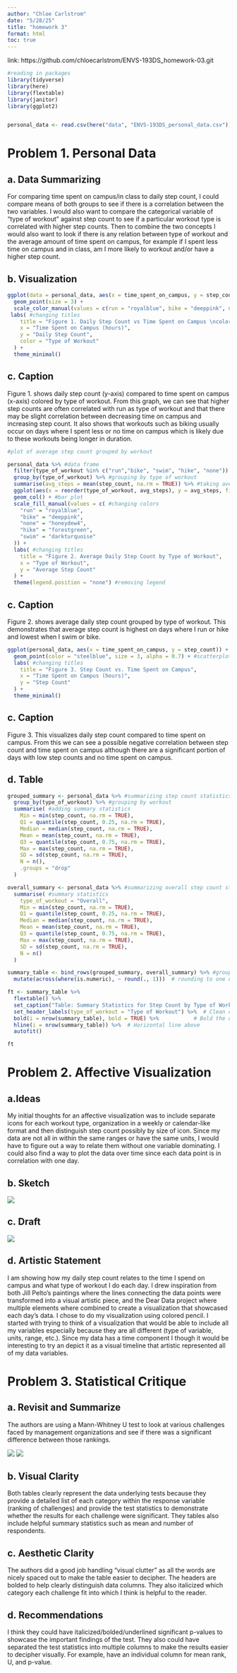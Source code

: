 ```yaml
---
author: "Chloe Carlstrom"
date: "5/28/25"
title: "homework 3"
format: html
toc: true
---
```


link: https://github.com/chloecarlstrom/ENVS-193DS_homework-03.git

```r
#reading in packages
library(tidyverse)
library(here)
library(flextable)
library(janitor)
library(ggplot2)


personal_data <- read.csv(here("data", "ENVS-193DS_personal_data.csv")) #reading in file and saving as object


```

# Problem 1. Personal Data

## a. Data Summarizing
For comparing time spent on campus/in class to daily step count, I could compare means of both groups to see if there is a correlation between the two variables. I would also want to compare the categorical variable of "type of workout" against step count to see if a particular workout type is correlated with higher step counts. Then to combine the two concepts I would also want to look if there is any relation between type of workout and the average amount of time spent on campus, for example if I spent less time on campus and in class, am I more likely to workout and/or have a higher step count. 

## b. Visualization

```r
ggplot(data = personal_data, aes(x = time_spent_on_campus, y = step_count, color = type_of_workout)) + #plot of time spent on campus and step count, including type of workout
  geom_point(size = 3) +
  scale_color_manual(values = c(run = "royalblue", bike = "deeppink", none = "honeydew4", swim = "darkturquoise", yoga = "magenta3",kayak = "orange3", hike = "forestgreen" )) + #coloring by type of workout
 labs( #changing titles
    title = "Figure 1. Daily Step Count vs Time Spent on Campus \ncolored by Type of Workout",
    x = "Time Spent on Campus (hours)",
    y = "Daily Step Count",
    color = "Type of Workout"
  ) +
  theme_minimal()

```

## c. Caption
Figure 1. shows daily step count (y-axis) compared to time spent on campus (x-axis) colored by type of workout. From this graph, we can see that higher step counts are often correlated with run as type of workout and that there may be slight correlation between decreasing time on campus and increasing step count. It also shows that workouts such as biking usually occur on days where I spent less or no time on campus which is likely due to these workouts being longer in duration.




```r

#plot of average step count grouped by workout

personal_data %>% #data frame
  filter(type_of_workout %in% c("run","bike", "swim", "hike", "none")) %>% #filtering workouts
  group_by(type_of_workout) %>% #grouping by type of workout
  summarise(avg_steps = mean(step_count, na.rm = TRUE)) %>% #taking average of step count
  ggplot(aes(x = reorder(type_of_workout, avg_steps), y = avg_steps, fill = type_of_workout)) + #creating axes and fill
  geom_col() + #bar plot
  scale_fill_manual(values = c( #changing colors
    "run" = "royalblue",
    "bike" = "deeppink",
    "none" = "honeydew4",
    "hike" = "forestgreen",
    "swim" = "darkturquoise"
  )) +
  labs( #changing titles
    title = "Figure 2. Average Daily Step Count by Type of Workout",
    x = "Type of Workout",
    y = "Average Step Count"
  ) +
  theme(legend.position = "none") #removing legend


```

## c. Caption
Figure 2. shows average daily step count grouped by type of workout. This demonstrates that average step count is highest on days where I run or hike and lowest when I swim or bike. 


```r

ggplot(personal_data, aes(x = time_spent_on_campus, y = step_count)) + #plot of time spent on campus and step count
  geom_point(color = "steelblue", size = 3, alpha = 0.7) + #scatterplot
  labs( #changing titles
    title = "Figure 3. Step Count vs. Time Spent on Campus",
    x = "Time Spent on Campus (hours)",
    y = "Step Count"
  ) +
  theme_minimal()
```

## c. Caption
Figure 3. This visualizes daily step count compared to time spent on campus. From this we can see a possible negative correlation between step count and time spent on campus although there are a significant portion of days with low step counts and no time spent on campus. 


## d. Table
```r
grouped_summary <- personal_data %>% #summarizing step count statistics by type of workout
  group_by(type_of_workout) %>% #grouping by workout
  summarise( #adding summary statistics
    Min = min(step_count, na.rm = TRUE),
    Q1 = quantile(step_count, 0.25, na.rm = TRUE),
    Median = median(step_count, na.rm = TRUE),
    Mean = mean(step_count, na.rm = TRUE),
    Q3 = quantile(step_count, 0.75, na.rm = TRUE),
    Max = max(step_count, na.rm = TRUE),
    SD = sd(step_count, na.rm = TRUE),
    N = n(),
    .groups = "drop"
  )

```

```r

overall_summary <- personal_data %>% #summarizing overall step count statistics
  summarise( #summary statistics
    type_of_workout = "Overall",
    Min = min(step_count, na.rm = TRUE),
    Q1 = quantile(step_count, 0.25, na.rm = TRUE),
    Median = median(step_count, na.rm = TRUE),
    Mean = mean(step_count, na.rm = TRUE),
    Q3 = quantile(step_count, 0.75, na.rm = TRUE),
    Max = max(step_count, na.rm = TRUE),
    SD = sd(step_count, na.rm = TRUE),
    N = n()
  )

```

```r
summary_table <- bind_rows(grouped_summary, overall_summary) %>% #grouping summaries together
  mutate(across(where(is.numeric), ~ round(., 1)))  # rounding to one decimal
```


```r
ft <- summary_table %>%
  flextable() %>%
  set_caption("Table: Summary Statistics for Step Count by Type of Workout") %>%
  set_header_labels(type_of_workout = "Type of Workout") %>%  # Clean column name
  bold(i = nrow(summary_table), bold = TRUE) %>%           # Bold the overall row
  hline(i = nrow(summary_table)) %>%  # Horizontal line above
  autofit()

ft
```

# Problem 2. Affective Visualization

## a.Ideas
My initial thoughts for an affective visualization was to include separate icons for each workout type, organization in a weekly or calendar-like format and then distinguish step count possibly by size of icon. Since my data are not all in within the same ranges or have the same units, I would have to figure out a way to relate them without one variable dominating. I could also find a way to plot the data over time since each data point is in correlation with one day. 

## b. Sketch
![](../sketch.png)

## c. Draft

![](../visualization.png)

## d. Artistic Statement 
I am showing how my daily step count relates to the time I spend on campus and what type of workout I do each day. I drew inspiration from both Jill Pelto's paintings where the lines connecting the data points were transformed into a visual artistic piece, and the Dear Data project where multiple elements where combined to create a visualization that showcased each day's data. I chose to do my visualization using colored pencil. I started with trying to think of a visualization that would be able to include all my variables especially because they are all different (type of variable, units, range, etc.). Since my data has a time component I though it would be interesting to try an depict it as a visual timeline that artistic represented all of my data variables. 


# Problem 3. Statistical Critique

## a. Revisit and Summarize

The authors are using a Mann-Whitney U test to look at various challenges faced by management organizations and see if there was a significant difference between those rankings.

![](../table3.png)
![](../table4.png)

## b. Visual Clarity

Both tables clearly represent the data underlying tests because they provide a detailed list of each category within the response variable (ranking of challenges) and provide the test statistics to demonstrate whether the results for each challenge were significant. They tables also include helpful summary statistics such as mean and number of respondents. 

## c. Aesthetic Clarity

The authors did a good job handling "visual clutter" as all the words are nicely spaced out to make the table easier to decipher. The headers are bolded to help clearly distinguish data columns. They also italicized which category each challenge fit into which I think is helpful to the reader. 

## d. Recommendations
I think they could have italicized/bolded/underlined significant p-values to showcase the important findings of the test. They also could have separated the test statistics into multiple columns to make the results easier to decipher visually. For example, have an individual column for mean rank, U, and p-value. 


 

